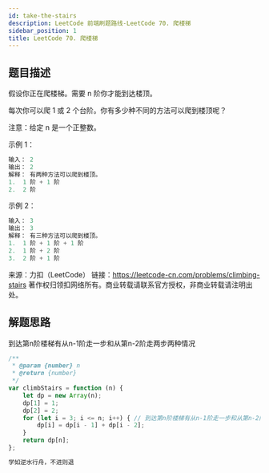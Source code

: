 ```yaml
---
id: take-the-stairs
description: LeetCode 前端刷题路线-LeetCode 70. 爬楼梯
sidebar_position: 1
title: LeetCode 70. 爬楼梯
---
```



## 题目描述

假设你正在爬楼梯。需要 n 阶你才能到达楼顶。

每次你可以爬 1 或 2 个台阶。你有多少种不同的方法可以爬到楼顶呢？

注意：给定 n 是一个正整数。

示例 1：

```javascript
输入： 2
输出： 2
解释： 有两种方法可以爬到楼顶。
1.  1 阶 + 1 阶
2.  2 阶
```

示例 2：

```javascript
输入： 3
输出： 3
解释： 有三种方法可以爬到楼顶。
1.  1 阶 + 1 阶 + 1 阶
2.  1 阶 + 2 阶
3.  2 阶 + 1 阶
```

来源：力扣（LeetCode）
链接：https://leetcode-cn.com/problems/climbing-stairs
著作权归领扣网络所有。商业转载请联系官方授权，非商业转载请注明出处。



## 解题思路

到达第n阶楼梯有从n-1阶走一步和从第n-2阶走两步两种情况

```javascript
/**
 * @param {number} n
 * @return {number}
 */
var climbStairs = function (n) {
    let dp = new Array(n);
    dp[1] = 1;
    dp[2] = 2;
    for (let i = 3; i <= n; i++) { // 到达第n阶楼梯有从n-1阶走一步和从第n-2阶走两步两种情况
        dp[i] = dp[i - 1] + dp[i - 2];
    }
    return dp[n];
};
```


```javascript
学如逆水行舟，不进则退
```


